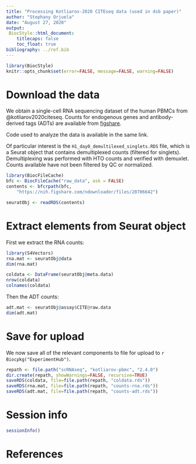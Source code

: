 ```yaml
---
title: "Processing Kotliarov-2020 CITEseq data (used in dsb paper)"
author: "Stephany Orjuela"
date: "August 27, 2020"
output: 
 BiocStyle::html_document:
    titlecaps: false
    toc_float: true
bibliography: ../ref.bib
---
```


```r
library(BiocStyle)
knitr::opts_chunk$set(error=FALSE, message=FALSE, warning=FALSE)
```

# Download the data

We obtain a single-cell RNA sequencing dataset of the human PBMCs from @kotliarov2020citeseq.
Counts for endogenous genes and antibody-derived tags (ADTs) are available from [figshare](https://nih.figshare.com/collections/Data_and_software_code_repository_for_Broad_immune_activation_underlies_shared_set_point_signatures_for_vaccine_responsiveness_in_healthy_individuals_and_disease_activity_in_patients_with_lupus_Kotliarov_Y_Sparks_R_et_al_Nat_Med_DOI_https_d/4753772).

Code used to analyze the data is available in the same link.

Of particular interest is the `H1_day0_demultilexed_singlets.RDS` file, 
which is a Seurat object that contains demultiplexed counts (filtered for singlets). 
Demultiplexing was performed with HTO counts and verified with demuxlet. 
Counts available have not been filtered by QC or normalized.

```r
library(BiocFileCache)
bfc <- BiocFileCache("raw_data", ask = FALSE)
contents <- bfcrpath(bfc,
    "https://nih.figshare.com/ndownloader/files/20706642")

seuratObj <- readRDS(contents)
```

# Extract elements from Seurat object

First we extract the RNA counts:

```r
library(S4Vectors)
rna.mat <- seuratObj@data
dim(rna.mat)

coldata <- DataFrame(seuratObj@meta.data)
nrow(coldata)
colnames(coldata)
```

Then the ADT counts:

```r
adt.mat <- seuratObj@assay$CITE@raw.data
dim(adt.mat)
```

# Save for upload
 
We now save all of the relevant components to file for upload to `r Biocpkg("ExperimentHub")`.

```r
repath <- file.path("scRNAseq", "kotliarov-pbmc", "2.4.0")
dir.create(repath, showWarnings=FALSE, recursive=TRUE)
saveRDS(coldata, file=file.path(repath, "coldata.rds"))
saveRDS(rna.mat, file=file.path(repath, "counts-rna.rds"))
saveRDS(adt.mat, file=file.path(repath, "counts-adt.rds"))
```

# Session info

```r
sessionInfo()
```

# References
